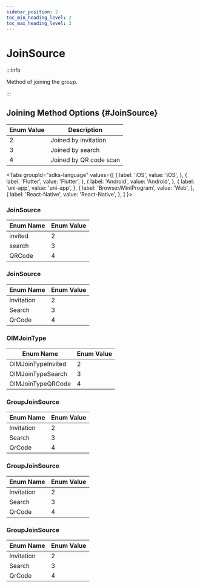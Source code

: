 ```yaml
---
sidebar_position: 2
toc_min_heading_level: 2
toc_max_heading_level: 2
---
```


# JoinSource

:::info

Method of joining the group.

:::

## Joining Method Options {#JoinSource}

| Enum Value | Description          |
| ---------- | -------------------- |
| 2          | Joined by invitation |
| 3          | Joined by search     |
| 4          | Joined by QR code scan |

<Tabs
groupId="sdks-language"
values={[
{ label: 'iOS', value: 'iOS', },
{ label: 'Flutter', value: 'Flutter', },
{ label: 'Android', value: 'Android', },
{ label: 'uni-app', value: 'uni-app', },
{ label: 'Browser/MiniProgram', value: 'Web', },
{ label: 'React-Native', value: 'React-Native', },
]
}>

<TabItem value="Flutter">

### JoinSource

| Enum Name   | Enum Value |
| ----------- | ---------- |
| invited     | 2          |
| search      | 3          |
| QRCode      | 4          |

</TabItem>
<TabItem value="Android">

### JoinSource

| Enum Name   | Enum Value |
| ----------- | ---------- |
| Invitation  | 2          |
| Search      | 3          |
| QrCode      | 4          |

</TabItem>

<TabItem value="iOS">

### OIMJoinType

| Enum Name          | Enum Value |
| ------------------ | ---------- |
| OIMJoinTypeInvited | 2          |
| OIMJoinTypeSearch  | 3          |
| OIMJoinTypeQRCode  | 4          |

</TabItem>

<TabItem value="Web">

### GroupJoinSource

| Enum Name   | Enum Value |
| ----------- | ---------- |
| Invitation  | 2          |
| Search      | 3          |
| QrCode      | 4          |

</TabItem>

<TabItem value="uni-app">

### GroupJoinSource

| Enum Name   | Enum Value |
| ----------- | ---------- |
| Invitation  | 2          |
| Search      | 3          |
| QrCode      | 4          |

</TabItem>

<TabItem value="React-Native">

### GroupJoinSource

| Enum Name   | Enum Value |
| ----------- | ---------- |
| Invitation  | 2          |
| Search      | 3          |
| QrCode      | 4          |

</TabItem>

</Tabs>